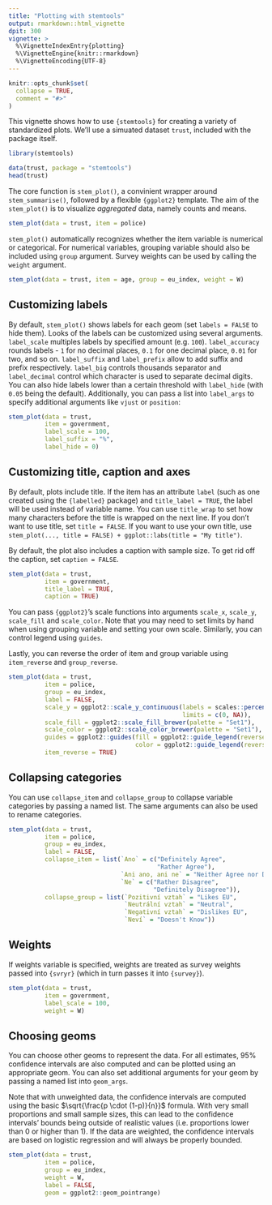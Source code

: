 ```yaml
---
title: "Plotting with stemtools"
output: rmarkdown::html_vignette
dpit: 300
vignette: >
  %\VignetteIndexEntry{plotting}
  %\VignetteEngine{knitr::rmarkdown}
  %\VignetteEncoding{UTF-8}
---
```


```r
knitr::opts_chunk$set(
  collapse = TRUE,
  comment = "#>"
)
```

This vignette shows how to use `{stemtools}` for creating a variety of standardized plots. We'll use a simuated dataset `trust`, included with the package itself.

```r
library(stemtools)

data(trust, package = "stemtools")
head(trust)
```

The core function is `stem_plot()`, a convinient wrapper around `stem_summarise()`, followed by a flexible `{ggplot2}` template. The aim of the `stem_plot()` is to visualize *aggregated* data, namely counts and means.

```r
stem_plot(data = trust, item = police)
```

`stem_plot()` automatically recognizes whether the item variable is numerical or categorical. For numerical variables, grouping variable should also be included using `group` argument. Survey weights can be used by calling the `weight` argument.

```r
stem_plot(data = trust, item = age, group = eu_index, weight = W)
```

## Customizing labels

By default, `stem_plot()` shows labels for each geom (set `labels = FALSE` to hide them). Looks of the labels can be customized using several arguments. `label_scale` multiples labels by specified amount (e.g. `100`). `label_accuracy` rounds labels - `1` for no decimal places, `0.1` for one decimal place, `0.01` for two, and so on. `label_suffix` and `label_prefix` allow to add suffix and prefix respectively. `label_big` controls thousands separator and `label_decimal` control which character is used to separate decimal digits. You can also hide labels lower than a certain threshold with `label_hide` (with `0.05` being the default). Additionally, you can pass a list into `label_args` to specify additional arguments like `vjust` or `position`:

```r
stem_plot(data = trust,
          item = government,
          label_scale = 100,
          label_suffix = "%",
          label_hide = 0)
```

## Customizing title, caption and axes

By default, plots include title. If the item has an attribute `label` (such as one created using the `{labelled}` package) and `title_label = TRUE`, the label will be used instead of variable name. You can use `title_wrap` to set how many characters before the title is wrapped on the next line. If you don't want to use title, set `title = FALSE`. If you want to use your own title, use `stem_plot(..., title = FALSE) + ggplot::labs(title = "My title")`.

By default, the plot also includes a caption with sample size. To get rid off the caption, set `caption = FALSE`.

```r
stem_plot(data = trust,
          item = government,
          title_label = TRUE,
          caption = TRUE)
```

You can pass `{ggplot2}`'s scale functions into arguments `scale_x`, `scale_y`, `scale_fill` and `scale_color`. Note that you may need to set limits by hand when using grouping variable and setting your own scale. Similarly, you can control legend using `guides`.

Lastly, you can reverse the order of item and group variable using `item_reverse` and `group_reverse`.

```r
stem_plot(data = trust,
          item = police,
          group = eu_index,
          label = FALSE,
          scale_y = ggplot2::scale_y_continuous(labels = scales::percent_format(),
                                                limits = c(0, NA)),
          scale_fill = ggplot2::scale_fill_brewer(palette = "Set1"),
          scale_color = ggplot2::scale_color_brewer(palette = "Set1"),
          guides = ggplot2::guides(fill = ggplot2::guide_legend(reverse = TRUE),
                                   color = ggplot2::guide_legend(reverse = TRUE)),
          item_reverse = TRUE)
```

## Collapsing categories

You can use `collapse_item` and `collapse_group` to collapse variable categories by passing a named list. The same arguments can also be used to rename categories.

```r
stem_plot(data = trust,
          item = police,
          group = eu_index,
          label = FALSE,
          collapse_item = list(`Ano` = c("Definitely Agree",
                                         "Rather Agree"),
                               `Ani ano, ani ne` = "Neither Agree nor Disagree",
                               `Ne` = c("Rather Disagree",
                                        "Definitely Disagree")),
          collapse_group = list(`Pozitivní vztah` = "Likes EU",
                                `Neutrální vztah` = "Neutral",
                                `Negativní vztah` = "Dislikes EU",
                                `Neví` = "Doesn't Know"))
```

## Weights

If weights variable is specified, weights are treated as survey weights passed into `{svryr}` (which in turn passes it into `{survey}`).

```r
stem_plot(data = trust,
          item = government,
          label_scale = 100,
          weight = W)
```

## Choosing geoms

You can choose other geoms to represent the data. For all estimates, 95% confidence intervals are also computed and can be plotted using an appropriate geom. You can also set additional arguments for your geom by passing a named list into `geom_args`.

Note that with unweighted data, the confidence intervals are computed using the basic $\sqrt{\frac{p \cdot (1-p)}{n}}$ formula. With very small proportions and small sample sizes, this can lead to the confidence intervals' bounds being outside of realistic values (i.e. proportions lower than 0 or higher than 1). If the data are weighted, the confidence intervals are based on logistic regression and will always be properly bounded.

```r
stem_plot(data = trust,
          item = police,
          group = eu_index,
          weight = W,
          label = FALSE,
          geom = ggplot2::geom_pointrange)
```

## 

